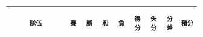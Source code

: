 {| class=wikitable style="text-align:center; font-size:small" 
|-
! width=180|隊伍
! width=30|賽
! width=30|勝
! width=30|和
! width=30|負
! width=30|得分
! width=30|失分
! width=30|分差
! width=40|積分<noinclude>
|}
{{documentation|Template:Handball table row/doc}}
<!-- PLEASE ADD THIS TEMPLATE'S CATEGORIES AND INTERWIKIS TO THE /doc SUBPAGE, THANKS -->
</noinclude>
